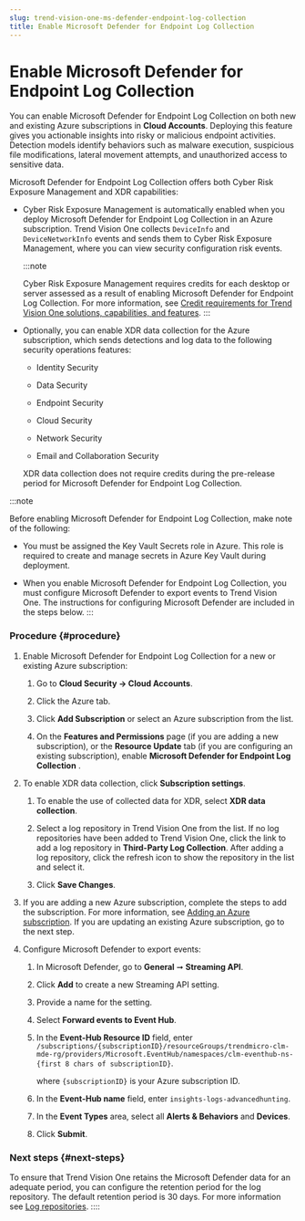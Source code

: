 ```yaml
---
slug: trend-vision-one-ms-defender-endpoint-log-collection
title: Enable Microsoft Defender for Endpoint Log Collection
---
```

# Enable Microsoft Defender for Endpoint Log Collection

You can enable Microsoft Defender for Endpoint Log Collection on both new and existing Azure subscriptions in **Cloud Accounts**. Deploying this feature gives you actionable insights into risky or malicious endpoint activities. Detection models identify behaviors such as malware execution, suspicious file modifications, lateral movement attempts, and unauthorized access to sensitive data.

Microsoft Defender for Endpoint Log Collection offers both Cyber Risk Exposure Management and XDR capabilities:

- Cyber Risk Exposure Management is automatically enabled when you deploy Microsoft Defender for Endpoint Log Collection in an Azure subscription. Trend Vision One collects `DeviceInfo` and `DeviceNetworkInfo` events and sends them to Cyber Risk Exposure Management, where you can view security configuration risk events.

  :::note

  Cyber Risk Exposure Management requires credits for each desktop or server assessed as a result of enabling Microsoft Defender for Endpoint Log Collection. For more information, see [Credit requirements for Trend Vision One solutions, capabilities, and features](credit-req-for-apps-services.mdx).
  :::

- Optionally, you can enable XDR data collection for the Azure subscription, which sends detections and log data to the following security operations features:

  - Identity Security

  - Data Security

  - Endpoint Security

  - Cloud Security

  - Network Security

  - Email and Collaboration Security

  XDR data collection does not require credits during the pre-release period for Microsoft Defender for Endpoint Log Collection.

:::note

Before enabling Microsoft Defender for Endpoint Log Collection, make note of the following:

- You must be assigned the Key Vault Secrets role in Azure. This role is required to create and manage secrets in Azure Key Vault during deployment.

- When you enable Microsoft Defender for Endpoint Log Collection, you must configure Microsoft Defender to export events to Trend Vision One. The instructions for configuring Microsoft Defender are included in the steps below.
:::

### Procedure {#procedure}

1.  Enable Microsoft Defender for Endpoint Log Collection for a new or existing Azure subscription:

    1.  Go to **Cloud Security → Cloud Accounts**.

    2.  Click the Azure tab.

    3.  Click **Add Subscription** or select an Azure subscription from the list.

    4.  On the **Features and Permissions** page (if you are adding a new subscription), or the **Resource Update** tab (if you are configuring an existing subscription), enable **Microsoft Defender for Endpoint Log Collection** .

2.  To enable XDR data collection, click **Subscription settings**.

    1.  To enable the use of collected data for XDR, select **XDR data collection**.

    2.  Select a log repository in Trend Vision One from the list. If no log repositories have been added to Trend Vision One, click the link to add a log repository in **Third-Party Log Collection**. After adding a log repository, click the refresh icon to show the repository in the list and select it.

    3.  Click **Save Changes**.

3.  If you are adding a new Azure subscription, complete the steps to add the subscription. For more information, see [Adding an Azure subscription](adding-azure-subscription.mdx). If you are updating an existing Azure subscription, go to the next step.

4.  Configure Microsoft Defender to export events:

    1.  In Microsoft Defender, go to **General** ➞ **Streaming API**.

    2.  Click **Add** to create a new Streaming API setting.

    3.  Provide a name for the setting.

    4.  Select **Forward events to Event Hub**.

    5.  In the **Event-Hub Resource ID** field, enter` /subscriptions/{subscriptionID}/resourceGroups/trendmicro-clm-mde-rg/providers/Microsoft.EventHub/namespaces/clm-eventhub-ns-{first 8 chars of subscriptionID}`.

        where `{subscriptionID}` is your Azure subscription ID.

    6.  In the **Event-Hub name** field, enter `insights-logs-advancedhunting`.

    7.  In the **Event Types** area, select all **Alerts & Behaviors** and **Devices**.

    8.  Click **Submit**.

### Next steps {#next-steps}

To ensure that Trend Vision One retains the Microsoft Defender data for an adequate period, you can configure the retention period for the log repository. The default retention period is 30 days. For more information see [Log repositories](log-repositories.mdx).
::::
